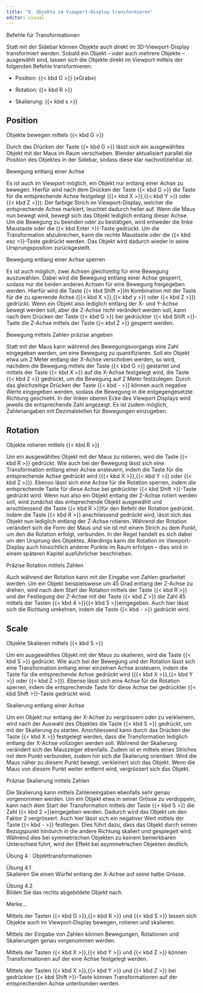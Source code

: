 ```yaml
---
title: "8. Objekte im Viewport-Display transformieren"
editor: visual
---
```


::: column-margin
Befehle für Transformationen
:::

Statt mit der Sidebar können Objekte auch direkt im 3D-Viewport-Display transformiert werden. Sobald ein Objekt – oder auch mehrere Objekte – ausgewählt sind, lassen sich die Objekte direkt im Viewport mittels der folgenden Befehle transformieren:

-   Position: {{< kbd G >}} («Grab»)

-   Rotation: {{< kbd R >}}

-   Skalierung: {{< kbd s >}}

## Position

::: column-margin
Objekte bewegen mittels {{< kbd G >}}
:::

Durch das Drücken der Taste {{< kbd G >}} lässt sich ein ausgewähltes Objekt mit der Maus im Raum verschieben. Blender aktualisiert parallel die Position des Objektes in der Sidebar, sodass diese klar nachvollziehbar ist.

::: column-margin
Bewegung entlang einer Achse
:::

Es ist auch im Viewport möglich, ein Objekt nur entlang einer Achse zu bewegen. Hierfür wird nach dem Drücken der Taste {{< kbd G >}} die Taste für die entsprechende Achse festgelegt ({{< kbd X >}},{{< kbd Y >}} oder {{< kbd Z >}}). Der farbige Strich im Viewport-Display, welcher die entsprechende Achse markiert, leuchtet dadurch heller auf. Wenn die Maus nun bewegt wird, bewegt sich das Objekt lediglich entlang dieser Achse. Um die Bewegung zu beenden oder zu bestätigen, wird entweder die linke Maustaste oder die {{< kbd Enter >}}-Taste gedrückt. Um die Transformation abzubrechen, kann die rechte Maustaste oder die {{< kbd esc >}}-Taste gedrückt werden. Das Objekt wird dadurch wieder in seine Ursprungsposition zurückgestellt.

::: column-margin
Bewegung entlang einer Achse sperren
:::

Es ist auch möglich, zwei Achsen gleichzeitig für eine Bewegung auszuwählen. Dabei wird die Bewegung entlang einer Achse gesperrt, sodass nur die beiden anderen Achsen für eine Bewegung freigegeben werden. Hierfür wird die Taste {{< kbd Shift >}}in Kombination mit der Taste für die zu sperrende Achse ({{< kbd X >}},{{< kbd y >}} oder {{< kbd Z >}}) gedrückt. Wenn ein Objekt also lediglich entlang der X- und Y-Achse bewegt werden soll, aber die Z-Achse nicht verändert werden soll, kann nach dem Drücken der Taste {{< kbd G >}} bei gedrückter {{< kbd Shift >}}-Taste die Z-Achse mittels der Taste {{< kbd Z >}} gesperrt werden.

::: column-margin
Bewegung mittels Zahlen präzise angeben
:::

Statt mit der Maus kann während des Bewegungsvorgangs eine Zahl eingegeben werden, um eine Bewegung zu quantifizieren. Soll ein Objekt etwa um 2 Meter entlang der X-Achse verschoben werden, so wird, nachdem die Bewegung mittels der Taste {{< kbd G >}} gestartet und mittels der Taste {{< kbd X >}} auf die X-Achse festgelegt wird, die Taste {{< kbd 2 >}} gedrückt, um die Bewegung auf 2 Meter festzulegen. Durch das gleichzeitige Drücken der Taste {{< kbd - >}} können auch negative Werte eingegeben werden, sodass die Bewegung in die entgegengesetzte Richtung geschieht. In der linken oberen Ecke des Viewport Displays wird jeweils die entsprechende Zahl angezeigt. Es ist zudem möglich, Zahlenangaben mit Dezimalstellen für Bewegungen einzugeben.

## Rotation

::: column-margin
Objekte rotieren mittels {{< kbd R >}}
:::

Um ein ausgewähltes Objekt mit der Maus zu rotieren, wird die Taste {{< kbd R >}} gedrückt. Wie auch bei der Bewegung lässt sich eine Transformation entlang einer Achse ansteuern, indem die Taste für die entsprechende Achse gedrückt wird ({{< kbd X >}},{{< kbd Y >}} oder {{< kbd Z >}}). Ebenso lässt sich eine Achse für die Rotation sperren, indem die entsprechende Taste für diese Achse bei gedrückter {{< kbd Shift >}}-Taste gedrückt wird. Wenn nun also ein Objekt entlang der Z-Achse rotiert werden soll, wird zunächst das entsprechende Objekt ausgewählt und anschliessend die Taste {{< kbd R >}}für den Befehl der Rotation gedrückt. Indem die Taste {{< kbd R >}} anschliessend gedrückt wird, lässt sich das Objekt nun lediglich entlang der Z-Achse rotieren. Während der Rotation verändert sich die Form der Maus und sie ist mit einem Strich zu dem Punkt, um den die Rotation erfolgt, verbunden. In der Regel handelt es sich dabei um den Ursprung des Objektes. Allerdings kann die Rotation im Viewport-Display auch hinsichtlich anderer Punkte im Raum erfolgen – dies wird in einem späteren Kapitel ausführlicher beschrieben.

::: column-margin
Präzise Rotation mittels Zahlen
:::

Auch während der Rotation kann mit der Eingabe von Zahlen gearbeitet werden. Um ein Objekt beispielsweise um 45 Grad entlang der Z-Achse zu drehen, wird nach dem Start der Rotation mittels der Taste {{< kbd R >}} und der Festlegung der Z-Achse mit der Taste {{< kbd Z >}} die Zahl 45 mittels der Tasten {{< kbd 4 >}}{{< kbd 5 >}}eingegeben. Auch hier lässt sich die Richtung umkehren, indem die Taste {{< kbd - >}} gedrückt wird.

## Scale

::: column-margin
Objekte Skalieren mittels {{< kbd S >}}
:::

Um ein ausgewähltes Objekt mit der Maus zu skalieren, wird die Taste {{< kbd S >}} gedrückt. Wie auch bei der Bewegung und der Rotation lässt sich eine Transformation entlang einer einzelnen Achse ansteuern, indem die Taste für die entsprechende Achse gedrückt wird ({{< kbd X >}},{{< kbd Y >}} oder {{< kbd Z >}}). Ebenso lässt sich eine Achse für die Rotation sperren, indem die entsprechende Taste für diese Achse bei gedrückter {{< kbd Shift >}}-Taste gedrückt wird.

::: column-margin
Skalierung entlang einer Achse
:::

Um ein Objekt nur entlang der X-Achse zu vergrössern oder zu verkleinern, wird nach der Auswahl des Objektes die Taste {{< kbd S >}} gedrückt, um mit der Skalierung zu starten. Anschliessend kann durch das Drücken der Taste {{< kbd X >}} festgelegt werden, dass die Transformation lediglich entlang der X-Achse vollzogen werden soll. Während der Skalierung verändert sich der Mauszeiger ebenfalls. Zudem ist er mittels eines Striches mit dem Punkt verbunden, zudem hin sich die Skalierung orientiert. Wird die Maus näher zu diesem Punkt bewegt, verkleinert sich das Objekt. Wenn die Maus von diesem Punkt weiter entfernt wird, vergrössert sich das Objekt.

::: column-margin
Präzise Skalierung mittels Zahlen
:::

Die Skalierung kann mittels Zahleneingaben ebenfalls sehr genau vorgenommen werden. Um ein Objekt etwa in seiner Grösse zu verdoppeln, kann nach dem Start der Transformation mittels der Taste {{< kbd S >}} die Zahl {{< kbd 2 >}}eingegeben werden. Dadurch wird das Objekt um den Faktor 2 vergrössert. Auch hier lässt sich ein negativer Wert mittels der Taste {{< kbd - >}} festlegen. Dies führt dazu, dass das Objekt durch seinen Bezugspunkt hindurch in die andere Richtung skaliert und gespiegelt wird. Während dies bei symmetrischen Objekten zu keinem bemerkbaren Unterschied führt, wird der Effekt bei asymmetrischen Objekten deutlich.

:::::: tippbox
:::: tippbox-header
::: tippbox-icon
:::

Übung 4 : Objekttransformationen
::::

::: tippbox-body
Übung 4.1\
Skalieren Sie einen Würfel entlang der X-Achse auf seine halbe Grösse.

Übung 4.2\
Bilden Sie das rechts abgebildete Objekt nach.
:::
::::::

:::::: tippbox
:::: tippbox-header
::: tippbox-icon
:::

Merke...
::::

::: tippbox-body
Mittels der Tasten {{< kbd G >}},{{< kbd R >}} und {{< kbd S >}} lassen sich Objekte auch im Viewport-Display bewegen, rotieren und skalieren.

Mittels der Eingabe von Zahlen können Bewegungen, Rotationen und Skalierungen genau vorgenommen werden.

Mittels der Tasten {{< kbd X >}},{{< kbd Y >}} und {{< kbd Z >}} können Transformationen auf der eine Achse festgelegt werden.

Mittels der Tasten {{< kbd X >}},{{< kbd Y >}} und {{< kbd Z >}} bei gedrückter {{< kbd Shift >}}-Taste können Transformationen auf der entsprechenden Achse unterbunden werden.
:::
::::::
